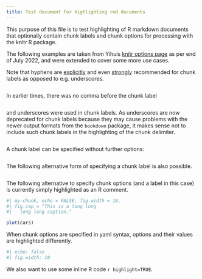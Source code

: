 ```yaml
---
title: Test document for highlighting rmd documents
---
```


This purpose of this file is to test highlighting of R markdown documents that
optionally contain chunk labels and chunk options for processing with the knitr
R package.

The following examples are taken from Yihuis [knitr options
page](https://yihui.org/knitr/options/) as per end of July 2022, and were extended
to cover some more use cases.

Note that hyphens are
[explicitly](https://yihui.org/knitr/options/#chunk-options) and even
[strongly](https://bookdown.org/yihui/rmarkdown/r-code.html) recommended for
chunk labels as opposed to e.g. underscores.

```r
```

In earlier times, there was no comma before the chunk label

```r
```

and underscores were used in chunk labels. As underscores are now deprecated
for chunk labels because they may cause problems with the newer output formats
from the `bookdown` package, it makes sense not to include such chunk labels in
the highlighting of the chunk delimiter.

```r
```

A chunk label can be specified without further options:

```r
```

The following alternative form of specifying a chunk label is also possible.

```r
```

The following alternative to specify chunk options (and a label in this case)
is currently simply highlighted as an R comment.

```r
#| my-chunk, echo = FALSE, fig.width = 10,
#| fig.cap = "This is a long long
#|   long long caption."

plot(cars)
```

When chunk options are specified in yaml syntax, options and their values are
highlighted differently.

```r
#| echo: false
#| fig.width: 10
```

We also want to use some inline R code `r highlight=TRUE`.
